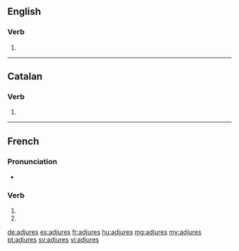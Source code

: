 {{also|adjurés}}
==English==

===Verb===
{{head|en}}

# {{en-third-person singular of|adjure}}

----

==Catalan==

===Verb===
{{head|ca|verb form}}

# {{ca-verb form of|p=2|n=sg|t=pres|m=ind|adjurar}}

----

==French==

===Pronunciation===
* {{homophones|lang=fr|adjure|adjurent}}

===Verb===
{{fr-verb-form}}

# {{conjugation of|adjurer||2|s|pres|ind|lang=fr}}
# {{conjugation of|adjurer||2|s|pres|sub|lang=fr}}

[[de:adjures]]
[[es:adjures]]
[[fr:adjures]]
[[hu:adjures]]
[[mg:adjures]]
[[my:adjures]]
[[pt:adjures]]
[[sv:adjures]]
[[vi:adjures]]